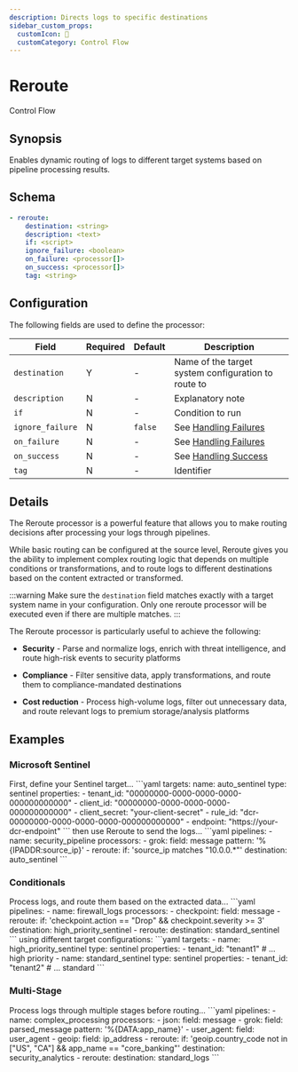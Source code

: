 ```yaml
---
description: Directs logs to specific destinations
sidebar_custom_props:
  customIcon: 🔀
  customCategory: Control Flow
---
```


# Reroute

<span className="theme-doc-version-badge badge badge--primary">Control Flow</span>

## Synopsis

Enables dynamic routing of logs to different target systems based on pipeline processing results.

## Schema

```yaml {2}
- reroute:
    destination: <string>
    description: <text>
    if: <script>
    ignore_failure: <boolean>
    on_failure: <processor[]>
    on_success: <processor[]>
    tag: <string>
```

## Configuration

The following fields are used to define the processor:

|Field|Required|Default|Description|
|---|---|---|---|
|`destination`|Y|-|Name of the target system configuration to route to|
|`description`|N|-|Explanatory note|
|`if`|N|-|Condition to run|
|`ignore_failure`|N|`false`|See [Handling Failures](../handling-failures.mdx)|
|`on_failure`|N|-|See [Handling Failures](../handling-failures.mdx)|
|`on_success`|N|-|See [Handling Success](../handling-success.mdx)|
|`tag`|N|-|Identifier|

## Details

The Reroute processor is a powerful feature that allows you to make routing decisions after processing your logs through pipelines.

While basic routing can be configured at the source level, Reroute gives you the ability to implement complex routing logic that depends on multiple conditions or transformations, and to route logs to different destinations based on the content extracted or transformed.

:::warning
Make sure the `destination` field matches exactly with a target system name in your configuration. Only one reroute processor will be executed even if there are multiple matches.
:::

The Reroute processor is particularly useful to achieve the following:

* **Security** - Parse and normalize logs, enrich with threat intelligence, and route high-risk events to security platforms

* **Compliance** - Filter sensitive data, apply transformations, and route them to compliance-mandated destinations

* **Cost reduction** - Process high-volume logs, filter out unnecessary data, and route relevant logs to premium storage/analysis platforms

## Examples

### Microsoft Sentinel

<ExampleGrid>
  <CommentCol>
    First, define your Sentinel target...
  </CommentCol>
  <CodeCol>
    ```yaml
    targets:
      name: auto_sentinel
      type: sentinel
      properties:
        - tenant_id: "00000000-0000-0000-0000-000000000000"
        - client_id: "00000000-0000-0000-0000-000000000000"
        - client_secret: "your-client-secret"
        - rule_id: "dcr-00000000-0000-0000-0000-000000000000"
        - endpoint: "https://your-dcr-endpoint"
    ```
  </CodeCol>
  
  <CommentCol>
    then use Reroute to send the logs...
  </CommentCol>
  <CodeCol>
    ```yaml
    pipelines:
      - name: security_pipeline
          processors:
            - grok:
                field: message
                pattern: '%{IPADDR:source_ip}'
            - reroute:
                if: 'source_ip matches "10.0.0.*"'
                destination: auto_sentinel
    ```
  </CodeCol>
</ExampleGrid>

### Conditionals

<ExampleGrid>
  <CommentCol>
    Process logs, and route them based on the extracted data...
  </CommentCol>
  <CodeCol>
    ```yaml
    pipelines:
      - name: firewall_logs
          processors:
            - checkpoint:
                field: message
            - reroute:
                if: 'checkpoint.action == "Drop" && checkpoint.severity >= 3'
                destination: high_priority_sentinel
            - reroute:
                destination: standard_sentinel
    ```
  </CodeCol>
  <CommentCol>
    using different target configurations:
  </CommentCol>
  <CodeCol>
    ```yaml
    targets:
      - name: high_priority_sentinel
        type: sentinel
        properties:
          - tenant_id: "tenant1"
          # ... high priority        
      - name: standard_sentinel
        type: sentinel
        properties:
          - tenant_id: "tenant2"
          # ... standard
    ```
  </CodeCol>
</ExampleGrid>

### Multi-Stage

<ExampleGrid>
  <CommentCol>
    Process logs through multiple stages before routing...
  </CommentCol>
  <CodeCol>
    ```yaml
    pipelines:
      - name: complex_processing
          processors:
            - json:
                field: message
            - grok:
                field: parsed_message
                pattern: '%{DATA:app_name}'
            - user_agent:
                field: user_agent
            - geoip:
                field: ip_address
            - reroute:
                if: 'geoip.country_code not in ["US", "CA"] && app_name == "core_banking"'
                destination: security_analytics
            - reroute:
                destination: standard_logs
    ```
  </CodeCol>
</ExampleGrid>
